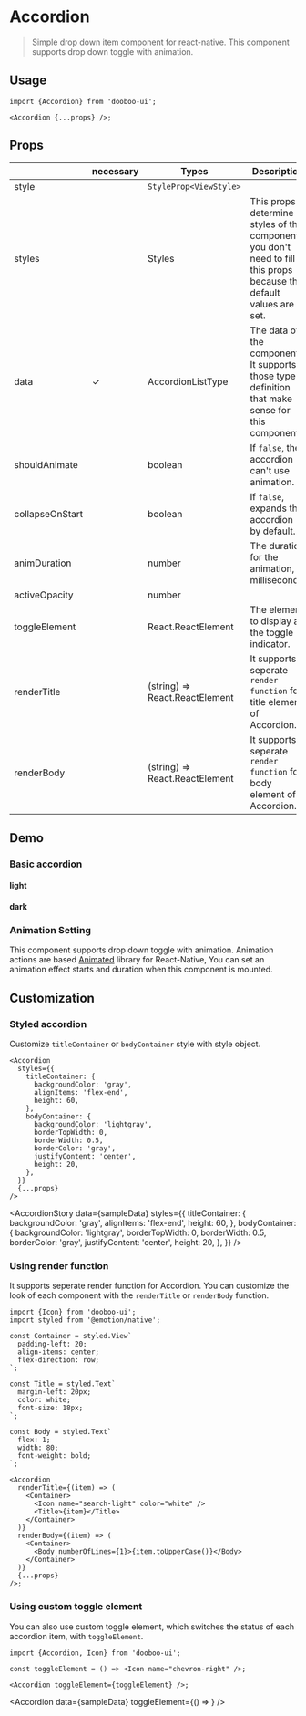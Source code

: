 
<Meta title="Components/Accordion" />

# Accordion

> Simple drop down item component for react-native. This component supports drop down toggle with animation.<br/>

## Usage

```tsx
import {Accordion} from 'dooboo-ui';

<Accordion {...props} />;
```

## Props

|                 | necessary | Types                          | Description                                                                                                         | Default               |
| --------------- | --------- | ------------------------------ | ------------------------------------------------------------------------------------------------------------------- | --------------------- |
| style           |           | `StyleProp<ViewStyle>`         |                                                                                                                     | `undefined`           |
| styles          |           | Styles                         | This props determine styles of the component. you don't need to fill this props because the default values are set. | `undefined`           |
| data            | ✓         | AccordionListType              | The data of the component. It supports those type definition that make sense for this component.                    |                       |
| shouldAnimate   |           | boolean                        | If `false`, the accordion can't use animation.                                                                      | `true`                |
| collapseOnStart |           | boolean                        | If `false`, expands the accordion by default.                                                                       | `true `               |
| animDuration    |           | number                         | The duration for the animation, in milliseconds.                                                                    | `200`                 |
| activeOpacity   |           | number                         |                                                                                                                     | `1`                   |
| toggleElement   |           | React.ReactElement             | The element to display as the toggle indicator.                                                                     | `default arrow image` |
| renderTitle     |           | (string) => React.ReactElement | It supports seperate `render function` for title element of Accordion.                                              | `default wrapper`     |
| renderBody      |           | (string) => React.ReactElement | It supports seperate `render function` for body element of Accordion.                                               | `default wrapper`     |

## Demo

### Basic accordion

#### light

<AccordionStory theme="light" data={sampleData} />

#### dark

<AccordionStory theme="dark" data={sampleData} />

### Animation Setting

This component supports drop down toggle with animation. Animation actions are based [Animated](https://reactnative.dev/docs/animated) library for React-Native, You can set an animation effect starts and duration when this component is mounted.

<AnimationAccordion data={sampleData} />

## Customization

### Styled accordion

Customize `titleContainer` or `bodyContainer` style with style object.

```tsx
<Accordion
  styles={{
    titleContainer: {
      backgroundColor: 'gray',
      alignItems: 'flex-end',
      height: 60,
    },
    bodyContainer: {
      backgroundColor: 'lightgray',
      borderTopWidth: 0,
      borderWidth: 0.5,
      borderColor: 'gray',
      justifyContent: 'center',
      height: 20,
    },
  }}
  {...props}
/>
```

<AccordionStory
  data={sampleData}
  styles={{
    titleContainer: {
      backgroundColor: 'gray',
      alignItems: 'flex-end',
      height: 60,
    },
    bodyContainer: {
      backgroundColor: 'lightgray',
      borderTopWidth: 0,
      borderWidth: 0.5,
      borderColor: 'gray',
      justifyContent: 'center',
      height: 20,
    },
  }}
/>

### Using render function

It supports seperate render function for Accordion. You can customize the look of each component with the `renderTitle` or `renderBody` function.

```tsx
import {Icon} from 'dooboo-ui';
import styled from '@emotion/native';

const Container = styled.View`
  padding-left: 20;
  align-items: center;
  flex-direction: row;
`;

const Title = styled.Text`
  margin-left: 20px;
  color: white;
  font-size: 18px;
`;

const Body = styled.Text`
  flex: 1;
  width: 80;
  font-weight: bold;
`;

<Accordion
  renderTitle={(item) => (
    <Container>
      <Icon name="search-light" color="white" />
      <Title>{item}</Title>
    </Container>
  )}
  renderBody={(item) => (
    <Container>
      <Body numberOfLines={1}>{item.toUpperCase()}</Body>
    </Container>
  )}
  {...props}
/>;
```

<RenderItem data={sampleData} />

### Using custom toggle element

You can also use custom toggle element, which switches the status of each accordion item, with `toggleElement`.

```tsx
import {Accordion, Icon} from 'dooboo-ui';

const toggleElement = () => <Icon name="chevron-right" />;

<Accordion toggleElement={toggleElement} />;
```

<Accordion
  data={sampleData}
  toggleElement={() => <Icon name="chevron-right" />}
/>
